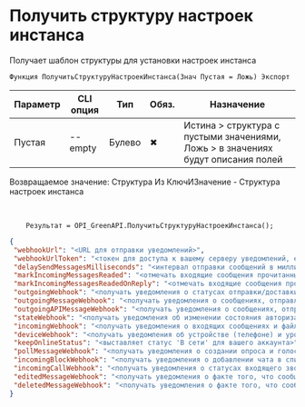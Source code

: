 ﻿---
sidebar_position: 11
---


# Получить структуру настроек инстанса
 Получает шаблон структуры для установки настроек инстанса



`Функция ПолучитьСтруктуруНастроекИнстанса(Знач Пустая = Ложь) Экспорт`

  | Параметр | CLI опция | Тип | Обяз. | Назначение |
  |-|-|-|-|-|
  | Пустая | --empty | Булево | &#x2716; | Истина > структура с пустыми значениями, Ложь > в значениях будут описания полей |

  
  Возвращаемое значение:   Структура Из КлючИЗначение -  Структура настроек инстанса

<br/>




```bsl title="Пример использования для 1С:Предприятие/OneScript"
    Результат = OPI_GreenAPI.ПолучитьСтруктуруНастроекИнстанса();
```
    



```json title="Результат"
{
 "webhookUrl": "<URL для отправки уведомлений>",
 "webhookUrlToken": "<токен для доступа к вашему серверу уведомлений, если требуется>",
 "delaySendMessagesMilliseconds": "<интервал отправки сообщений в миллисекундах>",
 "markIncomingMessagesReaded": "<отмечать входящие сообщения прочитанными: yes, no>",
 "markIncomingMessagesReadedOnReply": "<отмечать входящие сообщения прочитанными при отправке сообщения в чат: yes, no>",
 "outgoingWebhook": "<получать уведомления о статусах отправки/доставки/прочтении исходящих сообщений: yes, no>",
 "outgoingMessageWebhook": "<получать уведомления о сообщениях, отправленных с телефона: yes, no>",
 "outgoingAPIMessageWebhook": "<получать уведомления о сообщениях, отправленных через API: yes, no>",
 "stateWebhook": "<получать уведомления об изменении состояния авторизации инстанса: yes, no>",
 "incomingWebhook": "<получать уведомления о входящих сообщениях и файлах: yes, no>",
 "deviceWebhook": "<получать уведомления об устройстве (телефоне) и уровне заряда батареи: yes, no>",
 "keepOnlineStatus": "<выставляет статус 'В сети' для вашего аккаунта>",
 "pollMessageWebhook": "<получать уведомления о создании опроса и голосовании в опросе: yes, no>",
 "incomingBlockWebhook": "<получать уведомления о добавлении чата в список заблокированных контактов: yes, no>",
 "incomingCallWebhook": "<получать уведомления о статусах входящего звонка: yes, no>",
 "editedMessageWebhook": "<получать уведомления о факте того, что сообщение было отредактировано: yes, no>",
 "deletedMessageWebhook": "<получать уведомления о факте того, что сообщение было удалено: yes, no>"
}
```
